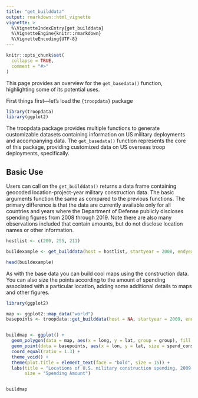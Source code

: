 ```yaml
---
title: "get_builddata"
output: rmarkdown::html_vignette
vignette: >
  %\VignetteIndexEntry{get_builddata}
  %\VignetteEngine{knitr::rmarkdown}
  %\VignetteEncoding{UTF-8}
---
```


```r
knitr::opts_chunk$set(
  collapse = TRUE,
  comment = "#>"
)
```

This page provides an overview for the `get_basedata()` function, highlighting some of its potential uses.

First things first—let's load the `{troopdata}` package


```r
library(troopdata)
library(ggplot2)
```

The troopdata package provides multiple functions to generate customizable datasets containing information on US military deployments and accompanying data. The `get_basedata()` function represents the core of this package, providing customized data on US overseas troop deployments, specifically.





## Basic Use

Users can call on the `get_builddata()` returns a data frame containing geocoded location-project-year military construction data. The basic arguments function the same as compared to the previous functions. The primary difference is that the data are currently available only for all countries and years where the Department of Defense publicly discloses spending figures from 2008 through 2019. Note there are also many observations included that contain amounts, but do not disclose location names or other information.

```r

hostlist <- c(200, 255, 211)

buildexample <- get_builddata(host = hostlist, startyear = 2008, endyear = 2019)

head(buildexample)


```


As with the base data you can build cool maps using the construction data. You can also size the points according to the amount of spending associated with a particular location, adding some additional details to maps and other figures.

```r

library(ggplot2)

map <- ggplot2::map_data("world")
basepoints <- troopdata::get_builddata(host = NA, startyear = 2009, endyear = 2019)


buildmap <- ggplot() +
  geom_polygon(data = map, aes(x = long, y = lat, group = group), fill = "gray80", color = "white", size = 0.1) +
  geom_point(data = basepoints, aes(x = lon, y = lat, size = spend_construction), color = "purple", alpha = 0.4) +
  coord_equal(ratio = 1.3) +
  theme_void() +
  theme(plot.title = element_text(face = "bold", size = 15)) +
  labs(title = "Locations of U.S. military construction spending, 2009-2019",
       size = "Spending Amount")


buildmap

```
